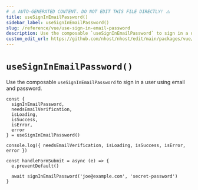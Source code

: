 ```yaml
---
# ⚠️ AUTO-GENERATED CONTENT. DO NOT EDIT THIS FILE DIRECTLY! ⚠️
title: useSignInEmailPassword()
sidebar_label: useSignInEmailPassword()
slug: /reference/vue/use-sign-in-email-password
description: Use the composable `useSignInEmailPassword` to sign in a user using email and password.
custom_edit_url: https://github.com/nhost/nhost/edit/main/packages/vue/src/useSignInEmailPassword.ts#L42
---
```


# `useSignInEmailPassword()`

Use the composable `useSignInEmailPassword` to sign in a user using email and password.

```tsx
const {
  signInEmailPassword,
  needsEmailVerification,
  isLoading,
  isSuccess,
  isError,
  error
} = useSignInEmailPassword()

console.log({ needsEmailVerification, isLoading, isSuccess, isError, error })

const handleFormSubmit = async (e) => {
  e.preventDefault()

  await signInEmailPassword('joe@example.com', 'secret-password')
}
```
